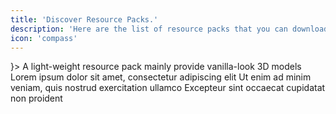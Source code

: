 ```yaml
---
title: 'Discover Resource Packs.'
description: 'Here are the list of resource packs that you can download or view'
icon: 'compass'
---
```


<CardGroup cols={2}>
  <Card title="3D Default" horizontal icon={<svg xmlns="http://www.w3.org/2000/svg" width="36" height="36" viewBox="0 0 36 36" shape-rendering="geometricPrecision" text-rendering="geometricPrecision" image-rendering="optimizeQuality" fill-rule="evenodd" clip-rule="evenodd" viewBox="0 0 512 512"><path fill="#65a63b" d="M95.5-.5h64v32h-64z"/><path fill="#6eaf44" d="M159.5-.5h32v32h-32z"/><path fill="#5e9f34" d="M191.5-.5h32v32h-32z"/><path fill="#6bac41" d="M223.5-.5h32v32h-32z"/><path fill="#7dbe53" d="M255.5-.5h32v32h-32z"/><path fill="#75b64b" d="M287.5-.5h32v32h-32z"/><path fill="#68a83e" d="M319.5-.5h96v32h-96z"/><path fill="#60a136" d="M415.5-.5h32v32h-32z"/><path fill="#4f9025" d="M447.5-.5h32v32h-32z"/><path fill="#74b44a" d="M-.5-.5h96v32h-64v32h-32z"/><path fill="#6bac41" d="M63.5 31.5v32h-32v-32z"/><path fill="#89b959" d="M63.5 31.5h32v32h-32z"/><path fill="#82b152" d="M95.5 31.5h64v32h-64z"/><path fill="#583d28" d="M159.5 31.5h32v32h-32z"/><path fill="#6aaa40" d="M191.5 31.5h32v64h-16v-24h-8v-8h-8z"/><path fill="#60a036" d="M223.5 31.5h64v32h-64z"/><path fill="#90bf60" d="M287.5 31.5h64v32h-64z"/><path fill="#72b348" d="M351.5 31.5h32v32h-32z"/><path fill="#60a136" d="M383.5 31.5h32v32h-32z"/><path fill="#69a93f" d="M479.5-.5h32v64h-96v-32h64z"/><path fill="#8cbc5c" d="M-.5 63.5h32v32h-32z"/><path fill="#583d28" d="M31.5 63.5h32v32h-32z"/><path fill="#9bcb6b" d="M63.5 63.5h24v32h-24z"/><path fill="#583d28" d="M223.5 63.5h32v64h-16v-24h-8v-8h-8z"/><path fill="#73b449" d="M255.5 63.5h24v32h-24z"/><path fill="#5d9d33" d="M423.5 63.5h56v32h-48v-24h-8z"/><path fill="#583d28" d="M479.5 63.5h32v32h-32z"/><path fill="#375822" d="M199.5 71.5h8v24h-8z"/><path fill="#2a4b15" d="M423.5 71.5h8v24h-8z"/><path fill="#583d28" d="M-.5 95.5h32v32h-32z"/><path fill="#6b6c6b" d="M31.5 95.5h24v32h-24z"/><path fill="#5e9f34" d="M255.5 95.5h24v32h-24z"/><path fill="#583d28" d="M455.5 95.5h24v64h-16v-56h-8z"/><path fill="#785539" d="M479.5 95.5h32v64h-32z"/><path fill="#2b1e13" d="M455.5 103.5h8v56h-8z"/><path fill="#956c49" d="M-.5 127.5h32v32h-32z"/><path fill="#785539" d="M31.5 127.5h24v16h8v16h-32z"/><path fill="#5b422d" d="M103.5 127.5h8v24h-16v-8h8z"/><path fill="#b8855b" d="M111.5 127.5h16v32h-32v-8h16z"/><path fill="#583d28" d="M127.5 127.5h32v32h-32z"/><path fill="#956c49" d="M159.5 127.5h24v32h-24z"/><path fill="#37261a" d="M231.5 103.5h8v56h-8z"/><path fill="#785539" d="M239.5 127.5h16v32h-16z"/><path fill="#583d28" d="M255.5 127.5h24v64h-72v-8h32v-24h16z"/><path fill="#4a3624" d="M63.5 143.5h32v8h-32z"/><path fill="#956c49" d="M63.5 151.5h32v8h24v32h-56z"/><path fill="#785539" d="M-.5 159.5h32v32h-32z"/><path fill="#583d28" d="M31.5 159.5h32v32h-32z"/><path fill="#2b1e13" d="M231.5 159.5h8v24h-32v8h-8v-16h32z"/><path fill="#3b2a1c" d="M455.5 159.5h8v64h-8z"/><path fill="#785539" d="M463.5 159.5h16v64h-16z"/><path fill="#b8855b" d="M479.5 159.5h32v32h-32zm-480 32h32v32h-32z"/><path fill="#785539" d="M31.5 191.5h88v16h8v16h-72v48h8v8h24v8h-56v-32h-32v-32h32z"/><path fill="#b8855b" d="M231.5 191.5h48v32h-40v-24h-8z"/><path fill="#956c49" d="M479.5 191.5h32v64h-48v-32h16z"/><path fill="#5b422d" d="M231.5 199.5h8v24h-8z"/><path fill="#424342" d="M127.5 207.5h32v8h-32z"/><path fill="#3b2a1c" d="M159.5 207.5h24v8h-24z"/><path fill="#868786" d="M127.5 215.5h32v8h-32z"/><path fill="#785539" d="M159.5 215.5h24v8h-24z"/><path fill="#020202" d="M87.5 63.5h112v32h32v80h-32v16h32v80h-32v32h-112v-32h-32v-48h48v32h80v-48h-64v-48h64v-48h-80v32h-48v-48h32z"/><path fill="#cecece" d="M191.5 199.5h32v8h-24v48h-8z"/><path fill="#414141" d="M183.5 175.5h8v24h-64v-8h56z"/><path fill="#9a9a9a" d="M183.5 175.5v16h-48v-16z"/><path fill="#cdcdcd" d="M191.5 167.5v8h-56v16h-8v-24z"/><path fill="#414141" d="M215.5 111.5h8v56h-32v-8h24z"/><path fill="#9c9c9c" d="M215.5 111.5v48h-16v-48z"/><path fill="#414141" d="M87.5 111.5h8v24h-32v-8h24z"/><path fill="#583d28" d="M159.5 119.5h24v8h-24z"/><path fill="#70b146" d="M127.5 119.5h32v8h-32z"/><path fill="#583d28" d="M127.5 119.5v8h-16v-8z"/><path fill="#2b1e13" d="M159.5 111.5h24v8h-24z"/><path fill="#375822" d="M127.5 111.5h32v8h-32z"/><path fill="#2b1e13" d="M127.5 111.5v8h-16v8h-8v-16z"/><path fill="#9c9c9c" d="M87.5 111.5v16h-16v-16z"/><path fill="#cdcdcd" d="M95.5 103.5v8h-24v16h-8v-24z"/><path fill="#cfcfcf" d="M191.5 103.5h32v8h-24v48h-8z"/><path fill="#404040" d="M183.5 79.5h8v24h-96v-8h88z"/><path fill="#9c9c9c" d="M183.5 79.5v16h-80v-16z"/><path fill="#cecece" d="M191.5 79.5h-88v16h-8v-24h96z"/><path fill="#b8855b" d="M103.5 223.5h24v32h-16v-24h-8z"/><path fill="#956c49" d="M127.5 223.5h56v32h-56z"/><path fill="#3b2a1c" d="M231.5 223.5h8v32h-8z"/><path fill="#785539" d="M239.5 223.5h16v32h-16z"/><path fill="#956c49" d="M255.5 223.5h24v32h-24z"/><path fill="#4a3624" d="M455.5 223.5h8v32h-8z"/><path fill="#cfcfcf" d="M95.5 239.5h-24v16h-8v-24h32z"/><path fill="#5b422d" d="M103.5 231.5h8v24h-8z"/><path fill="#9f9f9f" d="M87.5 239.5v16h-16v-16z"/><path fill="#414141" d="M87.5 239.5h8v24h-32v-8h24z"/><path fill="#9e9e9e" d="M215.5 207.5v48h-16v-48z"/><path fill="#020202" d="M279.5 63.5h144v32h32v176h-32v32h-144z"/><path fill="#414141" d="M439.5 111.5h8v152h-32v-8h24z"/><path fill="#9e9e9e" d="M439.5 111.5v144h-16v-144z"/><path fill="#414141" d="M407.5 79.5h8v24h-96v160h-8v-168h96z"/><path fill="#020202" d="M415.5 103.5v160h-96v-160z"/><path fill="#956c49" d="M335.5 223.5h48v32h-48z"/><path fill="#4a3624" d="M327.5 223.5h8v32h-8z"/><path fill="#b8855b" d="M335.5 191.5h48v32h-48z"/><path fill="#5b422d" d="M327.5 191.5h8v32h-8z"/><path fill="#cecece" d="M415.5 79.5h-120v208h-8v-216h128z"/><path fill="#583d28" d="M351.5 159.5h32v32h-32z"/><path fill="#785539" d="M335.5 159.5h16v32h-16z"/><path fill="#3b2a1c" d="M327.5 159.5h8v32h-8z"/><path fill="#cfcfcf" d="M415.5 103.5h32v8h-24v144h-8z"/><path fill="#6b6c6b" d="M351.5 127.5h32v32h-32z"/><path fill="#583d28" d="M335.5 127.5h16v32h-16z"/><path fill="#2b1e13" d="M327.5 127.5h8v32h-8z"/><path fill="#785539" d="M383.5 119.5h24v136h-24z"/><path fill="#583d28" d="M351.5 119.5h32v8h-32z"/><path fill="#6cad42" d="M351.5 119.5v8h-16v-8z"/><path fill="#302116" d="M351.5 111.5h56v8h-56z"/><path fill="#355620" d="M351.5 111.5v8h-16v8h-8v-16z"/><path fill="#9d9d9d" d="M407.5 79.5v16h-96v176h96v16h-112v-208z"/><path fill="#956c49" d="M-.5 255.5h32v32h-32z"/><path fill="#424242" d="M215.5 207.5h8v56h-32v-8h24z"/><path fill="#2b1e13" d="M231.5 255.5h8v24h-16v-8h8z"/><path fill="#583d28" d="M239.5 255.5h16v32h-32v-8h16z"/><path fill="#785539" d="M255.5 255.5h24v48h8v8h96v8h-160v-32h32z"/><path fill="#2b1e13" d="M455.5 255.5h8v24h-16v-8h8z"/><path fill="#583d28" d="M463.5 255.5h16v32h-32v-8h16z"/><path fill="#785539" d="M479.5 255.5h32v32h-32z"/><path fill="#cdcdcd" d="M95.5 263.5h96v8h-88v16h-8z"/><path fill="#cecece" d="M311.5 263.5h104v8h-104z"/><path fill="#3b2a1c" d="M63.5 271.5h24v8h-24z"/><path fill="#9d9d9d" d="M183.5 271.5v16h-80v-16z"/><path fill="#3b2a1c" d="M223.5 271.5v8h-16v8h-8v-16zm224 0v8h-16v8h-8v-16z"/><path fill="#785539" d="M223.5 279.5v8h-16v-8zm224 0v8h-16v-8zm-448 8h32v48h-16v16h-16z"/><path fill="#956c49" d="M31.5 287.5h32v48h-32z"/><path fill="#583d28" d="M63.5 287.5h24v16h8v16h-32z"/><path fill="#414141" d="M183.5 271.5h8v24h-96v-8h88z"/><path fill="#2b1e13" d="M199.5 287.5h8v24h-48v-8h40z"/><path fill="#583d28" d="M207.5 287.5h16v32h-64v-8h48z"/><path fill="#404040" d="M407.5 271.5h8v24h-128v-8h120z"/><path fill="#5b422d" d="M423.5 287.5h8v24h-48v-8h40z"/><path fill="#b8855b" d="M431.5 287.5h16v32h-64v-8h48z"/><path fill="#785539" d="M447.5 287.5h32v32h-32z"/><path fill="#956c49" d="M479.5 287.5h32v32h-32z"/><path fill="#3b2a1c" d="M95.5 303.5h64v8h-64zm192 0h96v8h-96z"/><path fill="#785539" d="M95.5 311.5h64v8h-64zm-32 8h32v16h-8v16h-4v-4h-8v-8h-4v-4h-8z"/><path fill="#b8855b" d="M95.5 319.5h64v20h-4v-4h-60z"/><path fill="#785539" d="M159.5 319.5h32v16h-32z"/><path fill="#b8855b" d="M191.5 319.5h32v16h-32z"/><path fill="#956c49" d="M223.5 319.5h32v16h-12v12h-12v-8h-4v-4h-4z"/><path fill="#583d28" d="M255.5 319.5h32v16h-32z"/><path fill="#b8855b" d="M287.5 319.5h64v32h-24v-12h-4v-4h-20v16h-4v-4h-8v-8h-4z"/><path fill="#583d28" d="M351.5 319.5h32v16h-8v4h-4v-4h-20z"/><path fill="#946b49" d="M383.5 319.5h64v16h-20v20h4v4h20v24h-36v-32h-16v-12h-4v-4h-12z"/><path fill="#868786" d="M447.5 319.5h32v16h-32z"/><path fill="#785539" d="M479.5 319.5h32v32h-12v-12h-4v-4h-16z"/><path fill="#020202" d="M95.5 335.5h60v20h-48v16h36v20h-36v16h48v20h-68v-92z"/><path fill="#010101" d="M159.5 335.5h68v20h-48v16h36v20h-36v36h-20zm288 0h48v20h-24v72h-20v-72h-24v-20z"/><path fill="#3b2a1c" d="M71.5 339.5h4v8h-4z"/><path fill="#cfcfcf" d="M151.5 343.5h-56v76h-4v-80h60z"/><path fill="#cdcdcd" d="M223.5 343.5h-56v76h-4v-80h60z"/><path fill="#5b422d" d="M287.5 339.5h4v8h-4z"/><path fill="#ccc" d="M491.5 343.5h-56v4h-4v-8h60z"/><path fill="#9d9d9d" d="M487.5 343.5v4h-24v72h-4v-72h-24v-4z"/><path fill="#414141" d="M219.5 343.5h4v8h-48v24h-4v-28h48z"/><path fill="#020202" d="M255.5 335.5h32v12h12v80h-20v-36h-28v36h-20v-80h12v-12z"/><path fill="#9f9f9f" d="M279.5 343.5v4h-28v-4z"/><path fill="#d0d0d0" d="M283.5 343.5h-32v4h-4v-8h36z"/><path fill="#404040" d="M279.5 343.5h4v8h-36v-4h32z"/><path fill="#424242" d="M431.5 347.5h28v4h-28z"/><path fill="#956c49" d="M-.5 351.5h16v32h-16z"/><path fill="#020202" d="M31.5 335.5h40v12h12v68h-12v12h-56v-92z"/><path fill="#020202" d="M67.5 351.5v60h-36v-60z"/><path fill="#414141" d="M147.5 343.5h4v8h-48v24h-4v-28h48z"/><path fill="#4d3726" d="M155.5 339.5h4v20h-48v12h-4v-16h48z"/><path fill="#362519" d="M371.5 339.5h4v80h-12v12h-12v-4h8v-12h12z"/><path fill="#342418" d="M395.5 339.5h4v68h-4z"/><path fill="#583d28" d="M399.5 351.5h16v32h-16zm100 0h12v32h-32v-24h20z"/><path fill="#414141" d="M63.5 343.5h4v8h-36v60h-4v-64h36z"/><path fill="#38271a" d="M63.5 359.5h-24v48h-4v-52h28z"/><path fill="#414141" d="M75.5 355.5h4v56h-12v-4h8z"/><path fill="#463222" d="M227.5 339.5h4v20h-48v12h-4v-16h48z"/><path fill="#483323" d="M431.5 355.5h20v4h-20z"/><path fill="#37261a" d="M495.5 339.5h4v20h-24v24h-4v-28h24z"/><path fill="#785539" d="M63.5 359.5v24h-24v-24z"/><path fill="#956c49" d="M159.5 359.5v52h-4v-4h-28v-12h20v-20h-4v-4h-32v-12z"/><path fill="#b8855b" d="M191.5 359.5v12h-8v-12z"/><path fill="#785539" d="M191.5 359.5h32v24h-4v-8h-4v-4h-24z"/><path fill="#956c49" d="M223.5 359.5h8v24h-8z"/><path fill="#020202" d="M323.5 339.5v68h28v-72h20v80h-12v12h-44v-12h-12v-80h20z"/><path fill="#cfcfcf" d="M367.5 343.5h-8v64h-4v-68h12z"/><path fill="#9c9c9c" d="M363.5 343.5v64h-4v-64z"/><path fill="#956c49" d="M327.5 351.5h24v32h-24z"/><path fill="#493424" d="M323.5 339.5h4v68h-4z"/><path fill="#9b9b9b" d="M315.5 343.5v64h-4v-64z"/><path fill="#785539" d="M479.5 359.5v24h-4v-24z"/><path fill="#9c9c9c" d="M243.5 355.5v24h44v-24h4v64h-4v-36h-44v36h-4v-64z"/><path fill="#414141" d="M243.5 355.5h4v20h-4z"/><path fill="#020202" d="M247.5 351.5h36v24h-36z"/><path fill="#6b6c6b" d="M255.5 359.5h24v12h-24z"/><path fill="#353635" d="M255.5 355.5h24v4h-24z"/><path fill="#4a3624" d="M255.5 355.5v16h-4v-16z"/><path fill="#cfcfcf" d="M319.5 343.5h-8v64h-4v-68h12z"/><path fill="#9d9d9d" d="M75.5 355.5v52h-4v-52z"/><path fill="#cecece" d="M99.5 375.5h40v4h-40z"/><path fill="#9c9c9c" d="M219.5 343.5v4h-48v32h36v4h-36v36h-4v-76z"/><path fill="#cecece" d="M171.5 375.5h40v4h-40zm76-24v4h-8v64h-4v-68z"/><path fill="#cdcdcd" d="M283.5 351.5h12v4h-8v24h-44v-4h40z"/><path fill="#cecece" d="M455.5 351.5h4v68h-4z"/><path fill="#785539" d="M-.5 383.5h16v44h4v4h12v16h-32z"/><path fill="#583d28" d="M39.5 383.5h24v24h-24z"/><path fill="#443021" d="M83.5 351.5h4v68h-12v12h-56v-4h52v-12h12z"/><path fill="#9c9c9c" d="M147.5 343.5v4h-48v32h36v4h-36v32h48v4h-52v-76z"/><path fill="#414141" d="M135.5 379.5h4v8h-36v24h-4v-28h36z"/><path fill="#b8855b" d="M219.5 383.5h4v32h-32v-20h28z"/><path fill="#785539" d="M223.5 383.5h8v32h-8z"/><path fill="#402d1f" d="M299.5 351.5h4v64h-4z"/><path fill="#785539" d="M327.5 383.5h24v24h-24zm72 0h48v28h-4v-4h-44z"/><path fill="#b8855b" d="M447.5 383.5h4v32h-4zm28 0h36v32h-36z"/><path fill="#cdcdcd" d="M67.5 351.5h12v4h-8v52h-4z"/><path fill="#424242" d="M207.5 379.5h4v8h-36v36h-12v-4h8v-36h36z"/><path fill="#cfcfcf" d="M283.5 387.5h4v32h-4z"/><path fill="#414141" d="M487.5 343.5h4v8h-24v72h-12v-4h8v-72h24z"/><path fill="#412e1f" d="M143.5 375.5h4v20h-36v12h-4v-16h36z"/><path fill="#4f3827" d="M215.5 375.5h4v20h-36v20h-4v-24h36z"/><path fill="#414141" d="M287.5 387.5h-40v36h-12v-4h8v-36h44z"/><path fill="#404040" d="M363.5 343.5h4v68h-12v-4h8z"/><path fill="#785539" d="M127.5 395.5v12h-16v-12z"/><path fill="#956c49" d="M191.5 395.5v20h-8v-20z"/><path fill="#785539" d="M279.5 395.5v32h4v4h4v16h-32v-52z"/><path fill="#cecece" d="M67.5 343.5h-44v76h-4v-80h48z"/><path fill="#414141" d="M315.5 343.5h4v68h-12v-4h8z"/><path fill="#424242" d="M291.5 355.5h4v68h-12v-4h8z"/><path fill="#cfcfcf" d="M27.5 411.5h40v4h-40zm72 0h52v4h-52z"/><path fill="#d0d0d0" d="M319.5 411.5h36v4h-32v4h-4z"/><path fill="#9e9e9e" d="M63.5 343.5v4h-36v68h36v4h-40v-76z"/><path fill="#414141" d="M63.5 415.5h4v8h-48v-4h44z"/><path fill="#3b2a1c" d="M179.5 415.5h4v16h-20v-4h16z"/><path fill="#785539" d="M183.5 415.5h8v32h-32v-20h4v4h20z"/><path fill="#956c49" d="M191.5 415.5h40v12h4v4h20v16h-64z"/><path fill="#453121" d="M279.5 395.5h-24v36h-20v-4h16v-36h28z"/><path fill="#2d1f15" d="M299.5 415.5h4v16h-20v-4h16z"/><path fill="#593d29" d="M303.5 415.5h4v4h8v8h36v4h-32v16h-32v-16h16z"/><path fill="#2b1e13" d="M307.5 415.5h8v4h-8z"/><path fill="#9a9a9a" d="M351.5 415.5v4h-28v-4z"/><path fill="#59402c" d="M443.5 411.5h4v20h-32v-4h28z"/><path fill="#956c49" d="M447.5 415.5h4v12h4v4h20v-16h36v64h-64z"/><path fill="#503927" d="M471.5 383.5h4v48h-20v-4h16z"/><path fill="#785539" d="M87.5 419.5v8h4v4h36v16h-64v-16h12v-12z"/><path fill="#414141" d="M147.5 415.5h4v8h-60v-4h56z"/><path fill="#404040" d="M351.5 415.5h4v8h-36v-4h32z"/><path fill="#583d28" d="M375.5 419.5v8h4v4h4v16h-32v-16h12v-12z"/><path fill="#020202" d="M383.5 335.5h12v72h48v20h-68v-92z"/><path fill="#404040" d="M435.5 415.5h4v8h-60v-4h56z"/><path fill="#cecece" d="M387.5 411.5h52v4h-52z"/><path fill="#9c9c9c" d="M387.5 343.5v72h48v4h-52v-76z"/><path fill="#cfcfcf" d="M391.5 343.5h-8v76h-4v-80h12z"/><path fill="#404040" d="M387.5 343.5h4v68h-4z"/><path fill="#3b2b1e" d="M155.5 411.5h4v20h-68v-4h64z"/><path fill="#3a281c" d="M379.5 427.5h36v4h-36z"/><path fill="#956c49" d="M31.5 431.5h32v16h-32z"/><path fill="#735843" d="M127.5 431.5h32v16h-32z"/><path fill="#b8855b" d="M351.5 431.5v16h-32v-16z"/><path fill="#785539" d="M383.5 431.5h32v16h32v32h-64z"/><path fill="#b8855b" d="M415.5 431.5h32v16h-32z"/><path fill="#956c49" d="M-.5 447.5h32v64h-32z"/><path fill="#785539" d="M31.5 447.5h32v64h-32z"/><path fill="#583d28" d="M63.5 447.5h32v32h-32z"/><path fill="#b8855b" d="M95.5 447.5h32v32h-32z"/><path fill="#785539" d="M127.5 447.5h32v32h-32z"/><path fill="#583d28" d="M159.5 447.5h32v32h-32z"/><path fill="#785539" d="M191.5 447.5h32v32h-32z"/><path fill="#583d28" d="M223.5 447.5h32v32h-32z"/><path fill="#b8855b" d="M255.5 447.5h64v32h-64z"/><path fill="#785539" d="M319.5 447.5h32v32h32v32h-64z"/><path fill="#956c49" d="M351.5 447.5h32v32h-32z"/><path fill="#b8855b" d="M63.5 479.5h32v32h-32z"/><path fill="#956c49" d="M95.5 479.5h64v32h-64z"/><path fill="#785539" d="M159.5 479.5h32v32h-32z"/><path fill="#868786" d="M191.5 479.5h32v32h-32z"/><path fill="#785539" d="M223.5 479.5h32v32h-32z"/><path fill="#956c49" d="M255.5 479.5h64v32h-64zm128 0h64v32h-64z"/><path fill="#785539" d="M447.5 479.5h32v32h-32z"/><path fill="#583d28" d="M479.5 479.5h32v32h-32z"/></svg>}>
    A light-weight resource pack mainly provide vanilla-look 3D models
  </Card>
  <Card title="Second Card" icon="square-2">
    Lorem ipsum dolor sit amet, consectetur adipiscing elit
  </Card>
  <Card title="Third Card" icon="square-3">
    Ut enim ad minim veniam, quis nostrud exercitation ullamco
  </Card>
  <Card title="Fourth Card" icon="square-4">
    Excepteur sint occaecat cupidatat non proident
  </Card>
</CardGroup>
